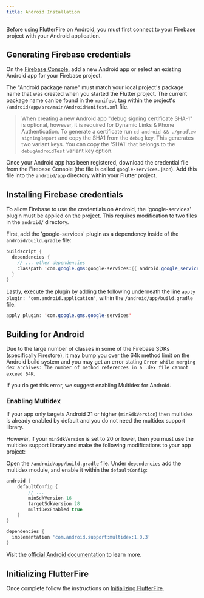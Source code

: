 ```yaml
---
title: Android Installation
---
```


Before using FlutterFire on Android, you must first connect to your Firebase project with your Android application.

## Generating Firebase credentials

On the [Firebase Console](https://console.firebase.google.com/project/_/overview), add a new Android app or select an
existing Android app for your Firebase project.

The "Android package name" must match your local project's package name that was created when you started the
Flutter project. The current package name can be found in the `manifest` tag within the project's
`/android/app/src/main/AndroidManifest.xml` file.

> When creating a new Android app "debug signing certificate SHA-1" is optional, however, it is required for Dynamic Links
> & Phone Authentication. To generate a certificate run `cd android && ./gradlew signingReport` and copy the SHA1 from
> the `debug` key. This generates two variant keys. You can copy the 'SHA1' that belongs to the `debugAndroidTest` variant key option.

Once your Android app has been registered, download the credential file from the Firebase Console (the file is called
`google-services.json`). Add this file into the `android/app` directory within your Flutter project.

## Installing Firebase credentials

To allow Firebase to use the credentials on Android, the 'google-services' plugin must be applied on the project. This requires
modification to two files in the `android/` directory.

First, add the 'google-services' plugin as a dependency inside of the `android/build.gradle` file:

```java {4} title="android/build.gradle"
buildscript {
  dependencies {
    // ... other dependencies
    classpath 'com.google.gms:google-services:{{ android.google_services }}'
  }
}
```

Lastly, execute the plugin by adding the following underneath the line `apply plugin: 'com.android.application'`, within
the `/android/app/build.gradle` file:

```java title="android/app/build.gradle"
apply plugin: 'com.google.gms.google-services'
```

## Building for Android

Due to the large number of classes in some of the Firebase SDKs (specifically Firestore), it may bump you over the 64k method limit on the Android
 build system and you may get an error stating `Error while merging dex archives: The number of method references in a .dex file cannot exceed 64K`.

If you do get this error, we suggest enabling Multidex for Android.

### Enabling Multidex

If your app only targets Android 21 or higher (`minSdkVersion`) then multidex is already enabled by default and you do not need the multidex support library.

However, if your `minSdkVersion` is set to 20 or lower, then you must use the multidex support library and make the following modifications to your app project:

Open the `/android/app/build.gradle` file.  Under `dependencies` add the multidex module, and enable it within
the `defaultConfig`:

```groovy highlight={6,11}
android {
    defaultConfig {
        // ...
        minSdkVersion 16
        targetSdkVersion 28
        multiDexEnabled true
    }
}

dependencies {
  implementation 'com.android.support:multidex:1.0.3'
}
```

Visit the [official Android documentation](https://developer.android.com/studio/build/multidex#mdex-gradle) to learn more.

## Initializing FlutterFire

Once complete follow the instructions on [Initializing FlutterFire](../overview.mdx#initializing-flutterfire).

